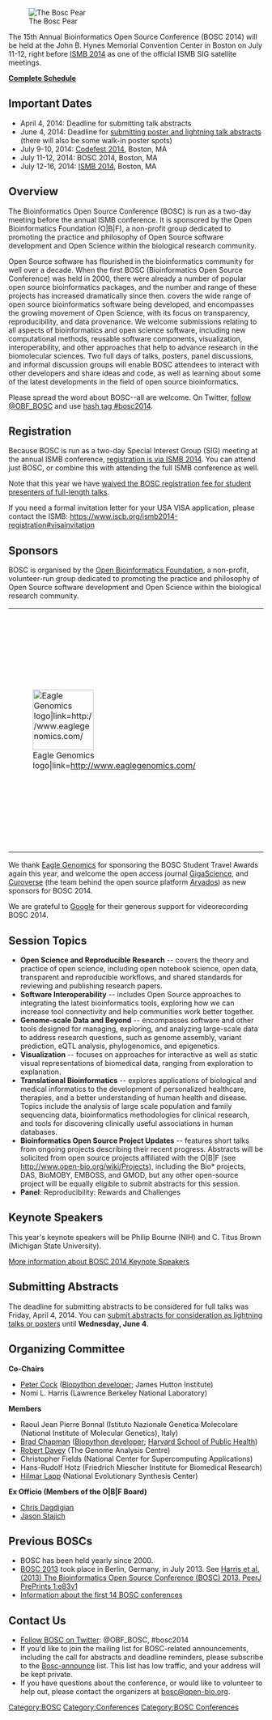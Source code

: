 
[[Image:Pear.png|left|The Bosc Pear]]

The 15th Annual Bioinformatics Open Source Conference (BOSC 2014) will be held at the John B. Hynes Memorial Convention Center in Boston on July 11-12, right before [https://www.iscb.org/ismb2014 ISMB 2014] as one of the official ISMB SIG satellite meetings.

'''[http://www.open-bio.org/wiki/BOSC_2014_Schedule Complete Schedule]'''

== Important Dates ==

* April 4, 2014: Deadline for submitting talk abstracts
* June 4, 2014: Deadline for [http://events.open-bio.org/BOSC2014/openconf.php submitting poster and lightning talk abstracts] (there will also be some walk-in poster spots)
* July 9-10, 2014: [[Codefest 2014]], Boston, MA
* July 11-12, 2014: BOSC 2014, Boston, MA
* July 12-16, 2014: [http://www.iscb.org/ismb2014 ISMB 2014], Boston, MA

== Overview ==

The Bioinformatics Open Source Conference (BOSC) is run as a two-day meeting before the annual ISMB conference. It is sponsored by the Open Bioinformatics Foundation (O|B|F), a non-profit group dedicated to promoting the practice and philosophy of Open Source software development and Open Science within the biological research community. 

Open Source software has flourished in the bioinformatics community for well over a decade. When the first BOSC (Bioinformatics Open Source Conference) was held in 2000, there were already a number of popular open source bioinformatics packages, and the number and range of these projects has increased dramatically since then.  covers the wide range of open source bioinformatics software being developed, and encompasses the growing movement of Open Science, with its focus on transparency, reproducibility, and data provenance.  We welcome submissions relating to all aspects of bioinformatics and open science software, including new computational methods, reusable software components, visualization, interoperability, and other approaches that help to advance research in the biomolecular sciences. Two full days of talks, posters, panel discussions, and informal discussion groups will enable BOSC attendees to interact with other developers and share ideas and code, as well as learning about some of the latest developments in the field of open source bioinformatics.

Please spread the word about BOSC--all are welcome. On Twitter, [https://twitter.com/OBF_BOSC follow @OBF_BOSC] and use [https://twitter.com/search?q=%23BOSC2014 hash tag #bosc2014].

== Registration ==

Because BOSC is run as a two-day Special Interest Group (SIG) meeting at the annual ISMB conference, [https://www.iscb.org/ismb2014-registration registration is via ISMB 2014]. You can attend just BOSC, or combine this with attending the full ISMB conference as well.

Note that this year we have [http://news.open-bio.org/news/2014/03/free-student-presenters-bosc-2014/ waived the BOSC registration fee for student presenters of full-length talks].

If you need a formal invitation letter for your USA VISA application, please contact the ISMB: https://www.iscb.org/ismb2014-registration#visainvitation

== Sponsors ==

BOSC is organised by the [[Main_Page|Open Bioinformatics Foundation]], a non-profit, volunteer-run group dedicated to promoting the practice and philosophy of Open Source software development and Open Science within the biological research community.

{|
|rowspan="2"| [[File:Eagle_logo_2013.jpg|120px|left|Eagle Genomics logo|link=http://www.eaglegenomics.com/]]
|rowspan="2"| &nbsp;&nbsp;&nbsp;&nbsp;&nbsp;&nbsp;&nbsp;&nbsp;&nbsp;&nbsp;&nbsp;&nbsp;
|rowspan="2"| [[File:gigascience-07.png|175px|center|GigaScieece|link=http://www.gigasciencejournal.com/]]
|rowspan="2"| &nbsp;&nbsp;&nbsp;&nbsp;&nbsp;&nbsp;&nbsp;&nbsp;
| [[File:Curoverse.png|175px|center|Curoverse logo|link=http://curoverse.com]]
|-
| [[File: Arvados.png|150px|center|Arvados logo|link=http://arvados.org]]
|rowspan="2"| &nbsp;&nbsp;&nbsp;&nbsp;&nbsp;&nbsp;&nbsp;&nbsp;
|rowspan="2"| [[File:google-logo11w.png|205px|center|Google|link=http://www.google.com/]]
|}

We thank [http://www.eaglegenomics.com/ Eagle Genomics] for sponsoring the BOSC Student Travel Awards again this year, and welcome the open access journal [http://www.gigasciencejournal.com/ GigaScience], and [http://curoverse.com Curoverse] (the team behind the open source platform [http://arvados.org Arvados]) as new sponsors for BOSC 2014.

We are grateful to [http://www.google.com/ Google] for their generous support for videorecording BOSC 2014.

== Session Topics == 
* '''Open Science and Reproducible Research''' -- covers the theory and practice of open science, including open notebook science, open data, transparent and reproducible workflows, and shared standards for reviewing and publishing research papers.
* '''Software Interoperability''' -- includes Open Source approaches to integrating the latest bioinformatics tools, exploring how we can increase tool connectivity and help communities work better together.
* '''Genome-scale Data and Beyond''' -- encompasses software and other tools designed for managing, exploring, and analyzing large-scale data to address research questions, such as genome assembly, variant prediction, eQTL analysis, phylogenomics, and epigenetics.
* '''Visualization''' -- focuses on approaches for interactive as well as static visual representations of biomedical data, ranging from exploration to explanation.
* '''Translational Bioinformatics''' -- explores applications of biological and medical informatics to the development of personalized healthcare, therapies, and a better understanding of human health and disease. Topics include the analysis of large scale population and family sequencing data, bioinformatics methodologies for clinical research, and tools for discovering clinically useful associations in human databases.
* '''Bioinformatics Open Source Project Updates''' -- features short talks from ongoing projects describing their recent progress. Abstracts will be solicited from open source projects affiliated with the O|B|F (see http://www.open-bio.org/wiki/Projects), including the Bio* projects, DAS, BioMOBY, EMBOSS, and GMOD, but any other open-source project will be equally eligible to submit abstracts for this session.
* '''Panel''': Reproducibility: Rewards and Challenges

== Keynote Speakers ==
This year's keynote speakers will be Philip Bourne (NIH) and C. Titus Brown (Michigan State University).

[[BOSC_2014_Keynote_Speakers|More information about BOSC 2014 Keynote Speakers]]

== Submitting Abstracts ==

The deadline for submitting abstracts to be considered for full talks was Friday, April 4, 2014.  You can [http://www.open-bio.org/wiki/BOSC_Abstract_Submission submit abstracts for consideration as lightning talks or posters] until '''Wednesday, June 4'''.

== Organizing Committee ==

'''Co-Chairs'''

* [http://www.scri.ac.uk/staff/petercock Peter Cock] ([http://biopython.org Biopython developer]; James Hutton Institute)
* Nomi L. Harris (Lawrence Berkeley National Laboratory)

'''Members'''

* Raoul Jean Pierre Bonnal (Istituto Nazionale Genetica Molecolare (National Institute of Molecular Genetics), Italy)
* [http://bcbio.wordpress.com Brad Chapman] ([http://biopython.org Biopython developer]; [http://compbio.sph.harvard.edu/chb/ Harvard School of Public Health])
* [http://www.tgac.ac.uk/bioinformatics/sequencing-informatics/robert-davey/ Robert Davey] (The Genome Analysis Centre)
* Christopher Fields (National Center for Supercomputing Applications)
* Hans-Rudolf Hotz (Friedrich Miescher Institute for Biomedical Research)
* [http://www.bioperl.org/wiki/Hilmar_Lapp Hilmar Lapp] (National Evolutionary Synthesis Center)

'''Ex Officio (Members of the O|B|F Board)'''
* [http://www.bioperl.org/wiki/Chris_Dagdigian Chris Dagdigian]
* [http://www.bioperl.org/wiki/Jason_Stajich Jason Stajich]

== Previous BOSCs ==

* BOSC has been held yearly since 2000.
* [[BOSC 2013]] took place in Berlin, Germany, in July 2013. See [https://peerj.com/preprints/83/ Harris et al. (2013) The Bioinformatics Open Source Conference (BOSC) 2013. PeerJ PrePrints 1:e83v1] 
* [[Past BOSC conferences | Information about the first 14 BOSC conferences]]

== Contact Us ==

* [https://twitter.com/OBF_BOSC Follow BOSC on Twitter]: @OBF_BOSC, #bosc2014
* If you'd like to join the mailing list for BOSC-related announcements, including the call for abstracts and deadline reminders, please subscribe to the [http://lists.open-bio.org/mailman/listinfo/bosc-announce Bosc-announce] list.  This list has low traffic, and your address will be kept private.
* If you have questions about the conference, or would like to volunteer to help out, please contact the organizers at [mailto:bosc@open-bio.org bosc@open-bio.org].

[[Category:BOSC]] [[Category:Conferences]]
[[Category:BOSC Conferences]]